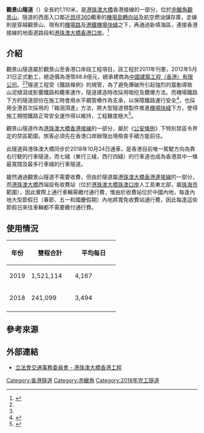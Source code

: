 {{NoteTA
|G1=單位
}}
{{Infobox Hong Kong Tunnel
|中文隧道名稱 = 觀景山隧道
|英文隧道名稱 = Scenic Hill Tunnel
|行車隧道 = 是
|圖片 = File:HZMB HKLR Scenic Hill Tunnel W 港珠澳大橋 香港接線 觀景山隧道 西口.jpg
|圖片說明 = 觀景山隧道西口
|隸屬幹線 = 
|路段總長度 = 約1.1
|車速限制 = 每小時80公里
|管道數量 = 兩個管道
|行車線數量 = 七綫（東行三綫，西行四綫）
|所在地區 = {{HK}}[[新界|新界]][[離島區|離島區]][[赤鱲角|赤鱲角]]
|起點 = [[離島區|離島區]][[赤鱲角|赤鱲角]][[機場島轉向站|機場島轉向站]]側<br>觀景路與赤鱲角南路交界
|終點 = [[離島區|離島區]][[赤鱲角|赤鱲角]]<br>機場島新填海區
|隧道動工日期 = 2012年5月31日
|隧道興建計劃 = 港珠澳大橋香港接線工程<br>觀景山至香港口岸段<ref name="gia">{{cite press release|url=http://www.info.gov.hk/gia/general/201110/21/P201110210172.htm|title=港珠澳大橋擬議填海、道路及排污設備工程刊憲|publisher=香港政府新聞網|date=2011-11-21|accessdate=2016-01-18|language=zh-hk|archive-date=2020-10-21|archive-url=https://web.archive.org/web/20201021025544/https://www.info.gov.hk/gia/general/201110/21/P201110210172.htm|dead-url=no}}</ref><br><small>（合約編號：HY/2011/03）</small><ref name="hklr-03">{{cite web|url=http://www.hzmb.hklr-03.com/chi/index.html|title=港珠澳大橋 香港接線 - 觀景山至香港口岸段|publisher=[[香港政府|香港政府]][[路政署|路政署]]|date=2013|accessdate=2016-01-18|archive-url=https://web.archive.org/web/20160401095855/http://www.hzmb.hklr-03.com/chi/index.html|archive-date=2016-04-01|dead-url=yes}}</ref>
|隧道舊名資料 = 
|收費 = 免費<ref>隧道屬[[港珠澳大橋香港連接線|港珠澳大橋香港連接線]]的一部分，而[[港珠澳大橋|港珠澳大橋]]西端設有收費站，因此實際上通行車輛需繳付通行費</ref>
|收費廣場位置 =
|通車日期 = {{start date and age|2018|10|24}}
|興建模式 = GOV
|擁有人 = [[香港特別行政區政府|香港特別行政區政府]]
|管理機構 =
}}
'''觀景山隧道'''（{{lang-en|Scenic Hill Tunnel}}）全長約1,110米，是[[港珠澳大橋|港珠澳大橋]]香港接線的一部分，位於[[赤鱲角|赤鱲角]][[觀景山|觀景山]]。隧道的西面入口鄰近[[昂坪360|昂坪360]]纜車的[[機場島轉向站|機場島轉向站]]及航空燃油儲存庫，走線則是穿越觀景山、現有的[[機場路_(香港)|機場路]]及[[港鐵|港鐵]][[機場快綫_(港鐵)|機場快綫]]之下，再通過新填海區，連接香港接線的地面道路段和[[港珠澳大橋香港口岸|港珠澳大橋香港口岸]]。<ref name="HZMB_nl_7">{{cite journal | url=http://www.hzmb.hk/eng/doc/HZMB_Newsletter_Issue7.pdf | title=港珠澳大橋及香港相關工程項目通訊 | date=2015-05 | issue=7 | journal= | access-date=2016-01-18 | archive-date=2020-10-26 | archive-url=https://web.archive.org/web/20201026002842/https://www.hzmb.hk/eng/doc/HZMB_Newsletter_Issue7.pdf | dead-url=no }}</ref>

== 介紹 ==
觀景山隧道屬於觀景山至香港口岸段工程項目，該工程於2011年刊憲，2012年5月31日正式動工，總造價為港幣88.8億元，總承建商為[[中國建築工程總公司|中國建築工程（香港）有限公司]]。<ref name="gia"/><ref name="hklr-03" />隧道工程受《鐵路條例》的規管，為了避免爆破所引起強烈的震動導致山泥傾瀉或影響鐵路和纜車運作，隧道建造時改採用暗挖及鑽爆方法。而機場鐵路下方的隧道部份在施工時會用水平鋼管樁作為支承，以保障鐵路運行安全<ref>{{cite journal | url=http://www.constructionews.com.hk/chi/news_detail.php?id=19 | title=港珠澳大橋-香港口岸及香港接線 | journal=建築快訊 | date=2010-06 | accessdate=2016-01-18 | archive-date=2020-11-01 | archive-url=https://web.archive.org/web/20201101011332/http://www.constructionews.com.hk/chi/news_detail.php?id=19 | dead-url=no }}</ref>，也採用全港首次採用的「箱涵頂進」方法，將大型隧道預製件推進[[機場快綫_(港鐵)|機場快綫]]下方，使得施工期間鐵路正常安全運作得以維持，工程難度極大<ref>{{Cite news |url=http://www.news.gov.hk/chi/2018/01/20180120/20180120_113410_060.html |title=港珠澳橋香港接線路面工程竣工 |date=2018-01-20 |work=香港政府新聞網 |accessdate=2018-01-20 |archive-date=2018-01-21 |archive-url=https://web.archive.org/web/20180121000016/http://www.news.gov.hk/chi/2018/01/20180120/20180120_113410_060.html |dead-url=no }}</ref>。

觀景山隧道作為[[港珠澳大橋|港珠澳大橋香港接線]]的一部分，屬於《[[公安條例|公安條例]]》下特別禁區令界定的禁區範圍，旅客必須先在香港口岸辦理出境檢查手續方能前往。

此隧道與港珠澳大橋同步於2018年10月24日通車，是香港目前唯一駕駛方向為靠右行駛的行車隧道，而七綫（東行三綫，西行四綫）的行車道也成為香港其中一條最寬闊及最多行車綫的行車隧道。

雖然通過觀景山隧道不需要收費，但由於隧道屬[[港珠澳大橋香港連接線|港珠澳大橋香港連接線]]的一部分，而[[港珠澳大橋|港珠澳大橋]]西端設有收費站（位於[[港珠澳大橋珠澳口岸|港珠澳大橋珠澳口岸]]人工島東北部，屬[[珠海市|珠海市]]範圍），因此實際上通行車輛需繳付通行費，惟由於收費站位於中國內地，每逢內地大型節假日（春節、五一和國慶假期）內地將寬免收費站通行費，因此每逢這些節假日來往車輛都不需要繳付通行費。

== 使用情況 ==
{{HideH|歷年交通流量<ref>[https://www.td.gov.hk/tc/publications_and_press_releases/publications/free_publications/annual_transport_digest/index.html 運輸署歷年運輸資料年報]</ref>}}
{| class="wikitable sortable" width="90%"
|- align=center
!width=20%|年份
!width=40%|雙程合計
!width=40%|平均每日
|-
| 2019 || 1,521,114 || 4,167
|-
| 2018 ||  241,099 || 3,494
|-
|}
{{HideF}}


== 參考來源 ==
{{reflist}}

== 外部連結 ==
* [http://www.legco.gov.hk/yr13-14/chinese/panels/tp/papers/tp1115cb1-345-1-c.pdf 立法會交通事務委員會 - 港珠澳大橋香港工程]

{{香港行車隧道}}

[[Category:香港隧道|Category:香港隧道]]
[[Category:赤鱲角|Category:赤鱲角]]
[[Category:2018年完工隧道|Category:2018年完工隧道]]